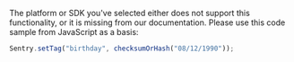<Note>

The platform or SDK you've selected either does not support this functionality, or it is missing from our documentation. Please use this code sample from JavaScript as a basis:

</Note>

```javascript
Sentry.setTag("birthday", checksumOrHash("08/12/1990"));
```
